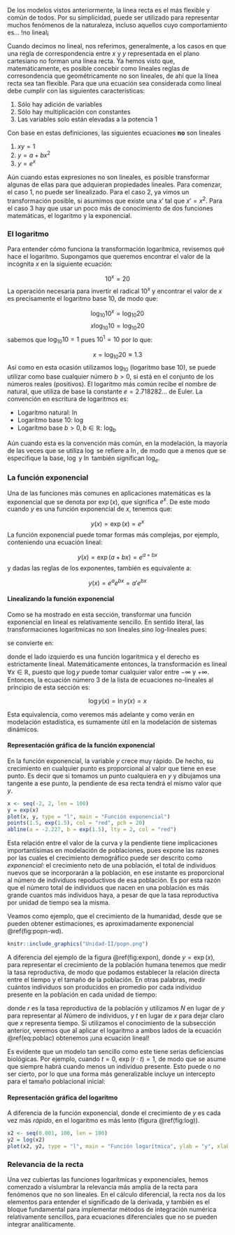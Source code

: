 
De los modelos vistos anteriormente, la línea recta es el más flexible y común de todos. Por su simplicidad, puede ser utilizado para representar muchos fenómenos de la naturaleza, incluso aquellos cuyo comportamiento es... !no lineal¡

Cuando decimos no lineal, nos referimos, generalmente, a los casos en que una regla de correspondencia entre $x$ y $y$ representada en el plano cartesiano no forman una línea recta. Ya hemos visto que, matemáticamente, es posible concebir como lineales reglas de corresondencia que geométricamente no son lineales, de ahí que la línea recta sea tan flexible. Para que una ecuación sea considerada como lineal debe cumplir con las siguientes características:

1. Sólo hay adición de variables
2. Sólo hay multiplicación con constantes
3. Las variables solo están elevadas a la potencia 1

Con base en estas definiciones, las siguientes ecuaciones **no** son lineales

1. $xy = 1$
2. $y = a + b x^2$
3. $y = e^x$

Aún cuando estas expresiones no son lineales, es posible transformar algunas de ellas para que adquieran propiedades lineales. Para comenzar, el caso 1, no puede ser linealizado. Para el caso 2, ya vimos un transformación posible, si asumimos que existe una $x'$ tal que $x' = x^2$. Para el caso 3 hay que usar un poco más de conocimiento de dos funciones matemáticas, el logaritmo y la exponencial.

### El logaritmo

Para entender cómo funciona la transformación logarítmica, revisemos  qué hace el logaritmo. Supongamos que queremos encontrar el valor de la incógnita $x$ en la siguiente ecuación:

$$10^x = 20$$
La operación necesaria para invertir el radical $10^x$ y encontrar el valor de $x$ es precisamente el logaritmo base 10, de modo que:

$$\log_{10} 10^x = \log_{10} 20$$
$$x \log_{10} 10 = \log_{10} 20$$
sabemos que $\log_{10} 10 = 1$ pues $10^1 = 10$ por lo que:

$$x = \log_{10} 20 \approx 1.3$$
Así como en esta ocasión utilizamos $\log_{10}$ (logaritmo base 10), se puede utilizar como base cualquier número $b > 0$, si está en el conjunto de los números reales (positivos). El logaritmo más común recibe el nombre de natural, que utiliza de base la constante $e = 2.718282 ...$ de Euler. La convención en escritura de logaritmos es:

- Logaritmo natural: $\ln$
- Logaritmo base 10: $\log$
- Logaritmo base $b > 0,  b \in \mathbb{R}$: $\log_b$

Aún cuando esta es la convención más común, en la modelación, la mayoría de las veces que se utiliza $\log$ se refiere a $\ln$, de modo que a menos que se especifique la base, $\log$ y $\ln$ también significan $\log_e$.

### La función exponencial

Una de las funciones más comunes en aplicaciones matemáticas es la exponencial que se denota por $\exp(x)$, que significa $e^x$. De este modo cuando $y$ es una función exponencial de $x$, tenemos que:

$$y(x) = \exp(x) = e^x$$
La función exponencial puede tomar formas más complejas, por ejemplo, conteniendo una ecuación lineal:

$$y(x) = \exp(a + bx) = e^{a + bx}$$
y dadas las reglas de los exponentes, también es equivalente a:

$$y(x) = e^a e^{bx} = a' e^{bx}$$

#### Linealizando la función exponencial

Como se ha mostrado en esta sección, transformar una función exponencial en lineal es relativamente sencillo. En sentido literal, las transformaciones logaritmicas no son lineales sino log-lineales pues:

\begin{equation}
    y(x) = e^{a + bx} (\#eq:expon)
\end{equation}

se convierte en:

\begin{equation}
    \log y(x) = a + bx (\#eq:log-lin)
\end{equation}

donde el lado izquierdo es una función logarítmica y el derecho es estrictamente lineal. Matemáticamente entonces, la transformación es lineal $\forall x \in \mathbb{R}$, puesto que $\log y$ puede tomar cualquier valor entre $-\infty$ y $+\infty$. Entonces, la ecuación número 3 de la lista de ecuaciones no-lineales al principio de esta sección es:

$$\log y(x) = \ln y(x) = x$$

Esta equivalencia, como veremos más adelante y como verán en modelación estadística, es sumamente útil en la modelación de sistemas dinámicos.

#### Representación gráfica de la función exponencial

En la función exponencial, la variable $y$ crece muy rápido. De hecho, su crecimiento en cualquier punto es proporcional al valor que tiene en ese punto. Es decir que si tomamos un punto cualquiera en $y$ y dibujamos una tangente a ese punto, la pendiente de esa recta tendrá el mismo valor que $y$.

```r
x <- seq(-2, 2, len = 100)
y = exp(x)
plot(x, y, type = "l", main = "Función exponencial")
points(1.5, exp(1.5), col = "red", pch = 20)
abline(a = -2.227, b = exp(1.5), lty = 2, col = "red")
```

Esta relación entre el valor de la curva y la pendiente tiene implicaciones importantísimas en modelación de poblaciones, pues expone las razones por las cuales el crecimiento demográfico puede ser descrito como *exponencial*: el crecimiento neto de una población, el total de individuos nuevos que se incorporarán a la población, en ese instante es proporcional al número de individuos repoductivos de esa población. Es por esta razón que el número total de individuos que nacen en una población es más grande cuantos más individuos haya, a pesar de que la tasa reproductiva por unidad de tiempo sea la misma. 

Veamos como ejemplo, que el crecimiento de la humanidad, desde que se pueden obtener estimaciones, es aproximadamente exponencial \@ref(fig:popn-wd).

```r
knitr::include_graphics("Unidad-II/popn.png")
```

A diferencia del ejemplo de la figura \@ref(fig:expon), donde $y = \exp(x)$, para representar el crecimiento de la población humana tenemos que medir la tasa reproductiva, de modo que podamos establecer la relación directa entre el tiempo y el tamaño de la población. En otras palabras, medir cuántos individuos son producidos en promedio por cada individuo presente en la población en cada unidad de tiempo:

\begin{equation}
N(t) = \exp(r \cdot t) (\#eq:poblac)
\end{equation}

donde $r$ es la tasa reproductiva de la población y utilizamos $N$ en lugar de $y$ para representar al $N$úmero de individuos, y $t$ en lugar de $x$ para dejar claro que $x$ representa tiempo. Si utilizamos el conocimiento de la subsección anterior, veremos que al aplicar el logaritmo a ambos lados de la ecuación \@ref(eq:poblac) obtenemos ¡una ecuación lineal!

\begin{equation}
    \log N = r \cdot t
\end{equation}

Es evidente que un modelo tan sencillo como este tiene serias deficiencias biológicas. Por ejemplo, cuando $t = 0$, $\exp(r \cdot t) = 1$, de modo que se asume que siempre habrá cuando menos un individuo presente. Esto puede o no ser cierto, por lo que una forma más generalizable incluye un intercepto para el tamaño poblacional inicial:

\begin{equation}
    N(t) = N_0 e^{r \cdot t} \rightarrow \log N(t) = \log N_0 + r \cdot t
\end{equation}

#### Representación gráfica del logaritmo

A diferencia de la función exponencial, donde el crecimiento de $y$ es cada vez más *rápido*, en el logaritmo es más lento (figura \@ref(fig:log)).

```r
x2 <- seq(0.001, 100, len = 100)
y2 = log(x2)
plot(x2, y2, type = "l", main = "Función logarítmica", ylab = "y", xlab ="x")
```

### Relevancia de la recta

Una vez cubiertas las funciones logarítmicas y exponenciales, hemos comenzado a vislumbrar la relevancia más amplia de la recta para fenómenos que no son lineales. En el cálculo diferencial, la recta nos da los elementos para entender el significado de la derivada, y también es el bloque fundamental para implementar métodos de integración numérica relativamente sencillos, para ecuaciones diferenciales que no se pueden integrar analíticamente.